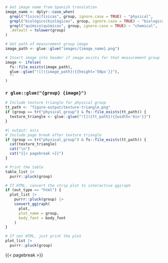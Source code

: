 ```r
# Get image name from Spanish translation
image_name <- dplyr::case_when(
  grepl("físico|físicas", group, ignore.case = TRUE) ~ "physical",
  grepl("biológico|biológicas", group, ignore.case = TRUE) ~ "biological",
  grepl("químico|químicas", group, ignore.case = TRUE) ~ "chemical",
  .default = tolower(group)
)

# Get path of measurement group image
image_path <- glue::glue("images/{image_name}.png")

# Insert image into header if image exists for that measurement group
image <- ifelse(
  fs::file_exists(image_path),
  glue::glue("![]({image_path}){{height='50px'}}"),
  ""
)
```

### `r glue::glue("{group} {image}")`

```r
# Include texture triangle for physical group
tt_path <- "figure-output/texture-triangle.png"
if (group == tr("physical_group") & fs::file_exists(tt_path)) {
  texture_triangle <- glue::glue("![]({tt_path}){{width='6in'}}")
}
```

```r
#| output: asis
# Include page break after texture triangle
if (group == tr("physical_group") & fs::file_exists(tt_path)) {
  cat(texture_triangle)
  cat("\n")
  cat("{{< pagebreak >}}")
}
```

```r
# Print the table
table_list |>
  purrr::pluck(group)
```

\newline

::: {.content-visible when-format="html"}
```r
# If HTML, convert the strip plot to interactive ggiraph
if (out_type == "html") {
  plot_list |>
    purrr::pluck(group) |>
    convert_ggiraph(
      plot,
      plot_name = group,
      body_font = body_font
    )
}
```
:::

::: {.content-visible unless-format="html"}
```r
# If not HTML, just print the plot
plot_list |>
  purrr::pluck(group)
```
:::

{{< pagebreak >}}
